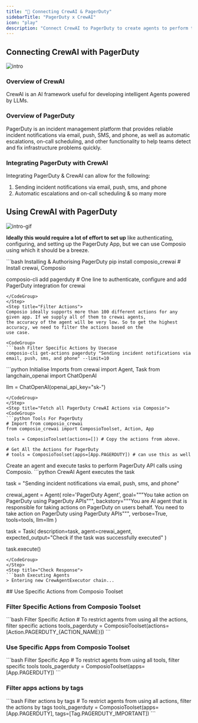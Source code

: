 ```yaml
---
title: "🚀 Connecting CrewAI & PagerDuty"
sidebarTitle: "PagerDuty x CrewAI"
icon: "play"
description: "Connect CrewAI to PagerDuty to create agents to perform tasks using natural language"
---
```


## Connecting CrewAI with PagerDuty
![intro](/media/intro.jpg)

### Overview of CrewAI

CrewAI is an AI framework useful for developing intelligent Agents powered by LLMs.

### Overview of PagerDuty

PagerDuty is an incident management platform that provides reliable incident notifications via email, push, SMS, and phone, as well as automatic escalations, on-call scheduling, and other functionality to help teams detect and fix infrastructure problems quickly.

### Integrating PagerDuty with CrewAI

Integrating PagerDuty & CrewAI can allow for the following:

1. Sending incident notifications via email, push, sms, and phone
2. Automatic escalations and on-call scheduling
& so many more

## Using CrewAI with PagerDuty
![intro-gif](/media/intro.gif)
<Steps>
<Step title="Setting Up the Environment">

**Ideally this would require a lot of effort to set up** like authenticating, configuring, and setting up the PagerDuty App, but we can use Composio using which it should be a breeze.

<CodeGroup>
```bash Installing & Authorising PagerDuty
pip install composio_crewai # Install crewai, Composio 

composio-cli add pagerduty # One line to authenticate, configure and add PagerDuty integration for crewai
```
</CodeGroup>
</Step>
<Step title="Filter Actions">
Composio ideally supports more than 100 different actions for any given app. If we supply all of them to crewai agents, 
the accuracy of the agent will be very low. So to get the highest accuracy, we need to filter the actions based on the 
use case.

<CodeGroup>
```bash Filter Specific Actions by Usecase
composio-cli get-actions pagerduty "Sending incident notifications via email, push, sms, and phone" --limit=10
```
</CodeGroup>

</Step>
<Step title="Import Base Packages">

<CodeGroup>
```python Initialise Imports
from crewai import Agent, Task
from langchain_openai import ChatOpenAI

llm = ChatOpenAI(openai_api_key="sk-<OPENAI KEY>")
```
</CodeGroup>
</Step>
<Step title="Fetch all PagerDuty CrewAI Actions via Composio">
<CodeGroup>
```python Tools For PagerDuty
# Import from composio_crewai
from composio_crewai import ComposioToolset, Action, App

tools = ComposioToolset(actions=[]) # Copy the actions from above. 

# Get All the Actions for PagerDuty
# tools = ComposioToolset(apps=[App.PAGERDUTY]) # can use this as well
```
</CodeGroup>
</Step>
<Step title="Execute the Agent">
Create an agent and execute tasks to perform PagerDuty API calls using Composio. 
<CodeGroup>
```python CrewAI Agent executes the task

task = "Sending incident notifications via email, push, sms, and phone"

crewai_agent = Agent(
    role='PagerDuty Agent',
    goal="""You take action on PagerDuty using PagerDuty APIs""",
    backstory="""You are AI agent that is responsible for taking actions on PagerDuty on users behalf. You need to take action on PagerDuty using PagerDuty APIs""",
    verbose=True,
    tools=tools,
    llm=llm
)

task = Task(
    description=task,
    agent=crewai_agent,
    expected_output="Check if the task was successfully executed"
)

task.execute()
```
</CodeGroup>
</Step>
<Step title="Check Response">
```bash Executing Agents
> Entering new CrewAgentExecutor chain...
```
</Step>
</Steps>
## Use Specific Actions from Composio Toolset

### Filter Specific Actions from Composio Toolset

<CodeGroup>
```bash Filter Specific Action
# To restrict agents from using all the actions, filter specific actions
tools_pagerduty = ComposioToolset(actions=[Action.PAGERDUTY_{ACTION_NAME}])
```
</CodeGroup>

### Use Specific Apps from Composio Toolset
<CodeGroup>
```bash Filter Specific App
# To restrict agents from using all tools, filter specific tools
tools_pagerduty = ComposioToolset(apps=[App.PAGERDUTY])
```
</CodeGroup>

### Filter apps actions by tags 
<CodeGroup>
```bash Filter actions by tags
# To restrict agents from using all actions, filter the actions by tags
tools_pagerduty = ComposioToolset(apps=[App.PAGERDUTY], tags=[Tag.PAGERDUTY_IMPORTANT])
```
</CodeGroup>